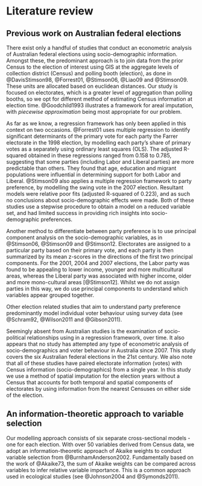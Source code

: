 # Literature review {#ch:litreview}

## Previous work on Australian federal elections

There exist only a handful of studies that conduct an econometric analysis of Australian federal elections using socio-demographic information. Amongst these, the predominant approach is to join data from the prior Census to the election of interest using GIS at the aggregate levels of collection district (Census) and polling booth (election), as done in @DavisStimson98, @Forrest01, @Stimson06, @Liao09 and @Stimson09. These units are allocated based on euclidean distances. Our study is focused on electorates, which is a greater level of aggregation than polling booths, so we opt for different method of estimating Census information at election time. @Goodchild1993 illustrates a framework for areal imputation, with *piecewise approximation* being most appropriate for our problem.

As far as we know, a regression framework has only been applied in this context on two occasions. @Forrest01 uses multiple regression to identify significant determinants of the primary vote for each party the Farrer electorate in the 1998 election, by modelling each party's share of primary votes as a separately using ordinary least squares (OLS). The adjusted R-squared obtained in these regressions ranged from 0.158 to 0.785, suggesting that some parties (including Labor and Liberal parties) are more predictable than others. They found that age, education and migrant populations were influential in determining support for both Labor and Liberal. @Stimson09 also applies a multiple regression framework to party preference, by modelling the swing vote in the 2007 election. Resultant models were relative poor fits (adjusted R-squared of 0.223), and as such no conclusions about socio-demographic effects were made. Both of these studies use a stepwise procedure to obtain a model on a reduced variable set, and had limited success in providing rich insights into socio-demographic preferences.

Another method to differentiate between party preference is to use principal component analysis on the socio-demographic variables, as in @Stimson06, @Stimson09 and @Stimson12. Electorates are assigned to a particular party based on their primary vote, and each party is then summarized by its mean z-scores in the directions of the first two principal components. For the 2001, 2004 and 2007 elections, the Labor party was found to be appealing to lower income, younger and more multicultural areas, whereas the Liberal party was associated with higher income, older and more mono-cultural areas [@Stimson12]. Whilst we do not assign parties in this way, we do use principal components to understand which variables appear grouped together.

Other election related studies that aim to understand party preference predominantly model individual voter behaviour using survey data (see @Schram92, @Wilson2011 and @Gibson2011).

Seemingly absent from Australian studies is the examination of socio-political relationships using in a regression framework, over time. It also appears that no study has attempted any type of econometric analysis of socio-demographics and voter behaviour in Australia since 2007. This study covers the six Australian federal elections in the 21st century. We also note that all of these studies have paired electorate information (votes) with Census information (socio-demographics) from a single year. In this study we use a method of spatial imputation for the election years without a Census that accounts for both temporal and spatial components of electorates by using information from the nearest Censuses on either side of the election.

## An information-theoretic approach to variable selection

Our modelling approach consists of six separate cross-sectional models - one for each election. With over 50 variables derived from Census data, we adopt an information-theoretic approach of Akaike weights to conduct variable selection from @BurnhamAnderson2002. Fundamentally based on the work of @Akaike73, the sum of Akaike weights can be compared across variables to infer relative variable importance. This is a common approach used in ecological studies (see @Johnson2004 and @Symonds2011).
